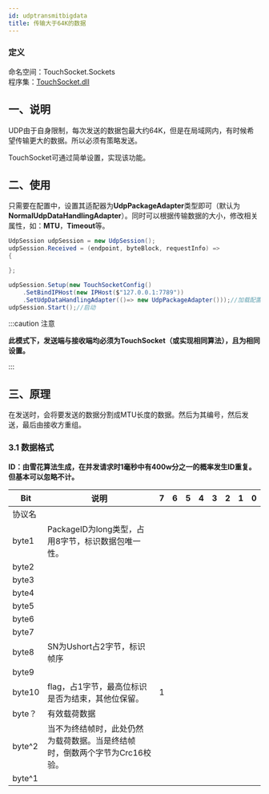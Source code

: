 ```yaml
---
id: udptransmitbigdata
title: 传输大于64K的数据
---
```


### 定义

命名空间：TouchSocket.Sockets <br/>
程序集：[TouchSocket.dll](https://www.nuget.org/packages/TouchSocket)

## 一、说明
UDP由于自身限制，每次发送的数据包最大约64K，但是在局域网内，有时候希望传输更大的数据。所以必须有策略发送。

TouchSocket可通过简单设置，实现该功能。

## 二、使用

只需要在配置中，设置其适配器为**UdpPackageAdapter**类型即可（默认为**NormalUdpDataHandlingAdapter**）。同时可以根据传输数据的大小，修改相关属性，如：**MTU**，**Timeout**等。

```csharp showLineNumbers
UdpSession udpSession = new UdpSession();
udpSession.Received = (endpoint, byteBlock, requestInfo) =>
{

};

udpSession.Setup(new TouchSocketConfig()
    .SetBindIPHost(new IPHost($"127.0.0.1:7789"))
    .SetUdpDataHandlingAdapter(()=> new UdpPackageAdapter()));//加载配置
udpSession.Start();//启动
```
:::caution 注意

**此模式下，发送端与接收端均必须为TouchSocket（或实现相同算法），且为相同设置。**

:::  

## 三、原理

在发送时，会将要发送的数据分割成MTU长度的数据。然后为其编号，然后发送，最后由接收方重组。

### 3.1 数据格式

**ID：由雪花算法生成，在并发请求时1毫秒中有400w分之一的概率发生ID重复。但基本可以忽略不计。**

| Bit | 说明 | 7 | 6 | 5 | 4 | 3 | 2 | 1 | 0 |
| --- | --- | --- | --- | --- | --- | --- | --- | --- | --- |
| 协议名 |  |  |  |  |  |  |  |  |  |
| byte1 | PackageID为long类型，占用8字节，标识数据包唯一性。 |  |  |  |  |  |  |  |  |
| byte2 |  |  |  |  |  |  |  |  |  |
| byte3 |  |  |  |  |  |  |  |  |  |
| byte4 |  |  |  |  |  |  |  |  |  |
| byte5 |  |  |  |  |  |  |  |  |  |
| byte6 |  |  |  |  |  |  |  |  |  |
| byte7 |  |  |  |  |  |  |  |  |  |
| byte8 | SN为Ushort占2字节，标识帧序 |  |  |  |  |  |  |  |  |
| byte9 |  |  |  |  |  |  |  |  |  |
| byte10 | flag，占1字节，最高位标识是否为结束，其他位保留。 | 1 |  |  |  |  |  |  |  |
| byte？ | 有效载荷数据 |  |  |  |  |  |  |  |  |
| byte^2 | 当不为终结帧时，此处仍然为载荷数据。当是终结帧时，倒数两个字节为Crc16校验。 |  |  |  |  |  |  |  |  |
| byte^1 |  |  |  |  |  |  |  |  |  |




